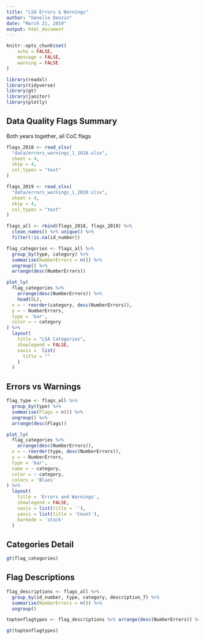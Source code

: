 ```yaml
---
title: "LSA Errors & Warnings"
author: "Genelle Denzin"
date: "March 21, 2019"
output: html_document
---
```


```r
knitr::opts_chunk$set(
	echo = FALSE,
	message = FALSE,
	warning = FALSE
)

library(readxl)
library(tidyverse)
library(gt)
library(janitor)
library(plotly)
```

## Data Quality Flags Summary

Both years together, all CoC flags

```r

flags_2018 <- read_xlsx(
  "data/errors_warnings_1_2018.xlsx",
  sheet = 4,
  skip = 4,
  col_types = "text"
)

flags_2019 <- read_xlsx(
  "data/errors_warnings_1_2019.xlsx",
  sheet = 4,
  skip = 4,
  col_types = "text"
)

flags_all <- rbind(flags_2018, flags_2019) %>% 
  clean_names() %>% unique() %>%
  filter(!is.na(id_number))

flag_categories <- flags_all %>%
  group_by(type, category) %>%
  summarise(NumberErrors = n()) %>%
  ungroup() %>% 
  arrange(desc(NumberErrors)) 

plot_ly(
  flag_categories %>%
    arrange(desc(NumberErrors)) %>%
    head(8L),
  x = ~ reorder(category, desc(NumberErrors)),
  y = ~ NumberErrors,
  type = 'bar',
  color = ~ category
) %>%
  layout(
    title = "LSA Categories",
    showlegend = FALSE,
    xaxis =  list(
      title = ""
    )
  )
```


## Errors vs Warnings

```r

flag_type <- flags_all %>%
  group_by(type) %>%
  summarise(Flags = n()) %>%
  ungroup() %>% 
  arrange(desc(Flags)) 

plot_ly(
  flag_categories %>%
    arrange(desc(NumberErrors)),
  x = ~ reorder(type, desc(NumberErrors)),
  y = ~ NumberErrors,
  type = 'bar',
  name = ~ category,
  color = ~ category,
  colors = 'Blues'
) %>%
  layout(
    title = 'Errors and Warnings',
    showlegend = FALSE,
    xaxis = list(title = ''),
    yaxis = list(title = 'Count'),
    barmode = 'stack'
  )

```


## Categories Detail

```r
gt(flag_categories)

```

## Flag Descriptions

```r

flag_descriptions <- flags_all %>%
  group_by(id_number, type, category, description_7) %>%
  summarise(NumberErrors = n()) %>%
  ungroup()

toptenflagtypes <- flag_descriptions %>% arrange(desc(NumberErrors)) %>% head(10L)

gt(toptenflagtypes)

```


